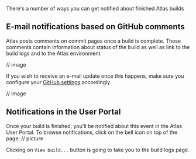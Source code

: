 There's a number of ways you can get notified about finished Atlas builds

## E-mail notifications based on GitHub comments
Atlas posts comments on commit pages once a build is complete. These comments contain information about status of the build as well as link to the build logs and to the Atlas environment.

// image

If you wish to receive an e-mail update once this happens, make sure you configure your [GitHub settings](https://docs.github.com/en/account-and-profile/managing-subscriptions-and-notifications-on-github/setting-up-notifications/configuring-notifications#customizing-your-email-notifications) accordingly.

// image


## Notifications in the User Portal
Once your build is finished, you'll be notified about this event in the Atlas User Portal. To browse notifications, click on the bell icon on top of the page:
// picture

Clicking on `View build...` button is going to take you to the build logs page.
